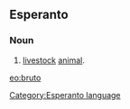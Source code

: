 ==Esperanto==
===Noun===
# [[livestock]] [[animal]].

[[eo:bruto]]
[[Category:Esperanto language]]
{{Universala Vortaro}}